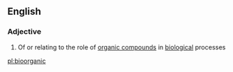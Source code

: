==English==

===Adjective===
{{en-adj}}

# {{label|en|biochemistry}} Of or relating to the role of [[organic compound]]s in [[biological]] processes

[[pl:bioorganic]]